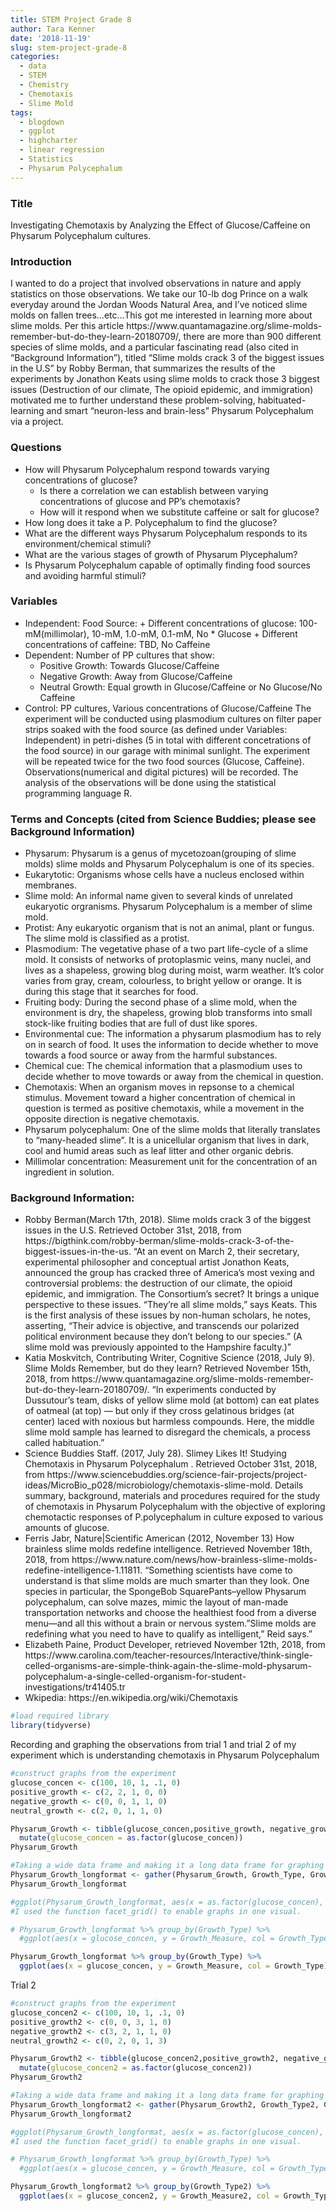 ```yaml
---
title: STEM Project Grade 8
author: Tara Kenner
date: '2018-11-19'
slug: stem-project-grade-8
categories:
  - data
  - STEM
  - Chemistry
  - Chemotaxis
  - Slime Mold
tags:
  - blogdown
  - ggplot
  - highcharter
  - linear regression
  - Statistics
  - Physarum Polycephalum
---
```




### Title

Investigating Chemotaxis by Analyzing the Effect of Glucose/Caffeine on Physarum Polycephalum cultures.

### Introduction

I wanted to do a project that involved observations in nature and apply statistics on those observations. We take our 10-lb dog Prince on a walk everyday around the Jordan Woods Natural Area, and I’ve noticed slime molds on fallen trees…etc…This got me interested in learning more about slime molds. Per this article https://www.quantamagazine.org/slime-molds-remember-but-do-they-learn-20180709/, there are more than 900 different species of slime molds, and a particular fascinating read (also cited in “Background Information”), titled “Slime molds crack 3 of the biggest issues in the U.S” by Robby Berman, that summarizes the results of the experiments by Jonathon Keats using slime molds to crack those 3 biggest issues (Destruction of our climate, The opioid epidemic, and immigration) motivated me to further understand these problem-solving, habituated-learning and smart “neuron-less and brain-less” Physarum Polycephalum via a project.

### Questions

* How will Physarum Polycephalum respond towards varying concentrations of glucose?
     + Is there a correlation we can establish between varying concentrations of glucose and PP’s chemotaxis?
     + How will it respond when we substitute caffeine or salt for glucose?
* How long does it take a P. Polycephalum to find the glucose?
*	What are the different ways Physarum Polycephalum responds to its environment/chemical stimuli?
*	What are the various stages of growth of Physarum Plycephalum?
*	Is Physarum Polycephalum capable of optimally finding food sources and avoiding harmful stimuli?

### Variables

* Independent: Food Source:
      +	Different concentrations of glucose: 100-mM(millimolar), 10-mM, 1.0-mM, 0.1-mM, No * Glucose
      +	Different concentrations of caffeine: TBD, No Caffeine
*	Dependent: Number of PP cultures that show:
      +	Positive Growth: Towards Glucose/Caffeine
      +	Negative Growth: Away from Glucose/Caffeine
      +	Neutral Growth: Equal growth in Glucose/Caffeine or No Glucose/No Caffeine
*	Control: PP cultures, Various concentrations of Glucose/Caffeine
The experiment will be conducted using plasmodium cultures on filter paper strips soaked with the food source (as defined under Variables: Independent) in petri-dishes (5 in total with different concetrations of the food source) in our garage with minimal sunlight. The experiment will be repeated twice for the two food sources (Glucose, Caffeine). Observations(numerical and digital pictures) will be recorded. The analysis of the observations will be done using the statistical programming language R.


### Terms and Concepts (cited from Science Buddies; please see Background Information)
*	Physarum: Physarum is a genus of mycetozoan(grouping of slime molds) slime molds and Physarum Polycephalum is one of its species.
*	Eukarytotic: Organisms whose cells have a nucleus enclosed within membranes.
*	Slime mold: An informal name given to several kinds of unrelated eukaryotic orgranisms. Physarum Polycephalum is a member of slime mold.
*	Protist: Any eukaryotic organism that is not an animal, plant or fungus. The slime mold is classified as a protist.
*	Plasmodium: The vegetative phase of a two part life-cycle of a slime mold. It consists of networks of protoplasmic veins, many nuclei, and lives as a shapeless, growing blog during moist, warm weather. It’s color varies from gray, cream, colourless, to bright yellow or orange. It is during this stage that it searches for food.
*	Fruiting body: During the second phase of a slime mold, when the environment is dry, the shapeless, growing blob transforms into small stock-like fruiting bodies that are full of dust like spores.
*	Environmental cue: The information a physarum plasmodium has to rely on in search of food. It uses the information to decide whether to move towards a food source or away from the harmful substances.
*	Chemical cue: The chemical information that a plasmodium uses to decide whether to move towards or away from the chemical in question.
*	Chemotaxis: When an organism moves in repsonse to a chemical stimulus. Movement toward a higher concentration of chemical in question is termed as positive chemotaxis, while a movement in the opposite direction is negative chemotaxis.
*	Physarum polycephalum: One of the slime molds that literally translates to “many-headed slime”. It is a unicellular organism that lives in dark, cool and humid areas such as leaf litter and other organic debris.
*	Millimolar concentration: Measurement unit for the concentration of an ingredient in solution.

### Background Information:
*	Robby Berman(March 17th, 2018). Slime molds crack 3 of the biggest issues in the U.S. Retrieved October 31st, 2018, from https://bigthink.com/robby-berman/slime-molds-crack-3-of-the-biggest-issues-in-the-us. “At an event on March 2, their secretary, experimental philosopher and conceptual artist Jonathon Keats, announced the group has cracked three of America’s most vexing and controversial problems: the destruction of our climate, the opioid epidemic, and immigration. The Consortium’s secret? It brings a unique perspective to these issues. “They’re all slime molds,” says Keats. This is the first analysis of these issues by non-human scholars, he notes, asserting, “Their advice is objective, and transcends our polarized political environment because they don’t belong to our species.” (A slime mold was previously appointed to the Hampshire faculty.)"
*	Katia Moskvitch, Contributing Writer, Cognitive Science (2018, July 9). Slime Molds Remember, but do they learn? Retrieved November 15th, 2018, from https://www.quantamagazine.org/slime-molds-remember-but-do-they-learn-20180709/. “In experiments conducted by Dussutour’s team, disks of yellow slime mold (at bottom) can eat plates of oatmeal (at top) — but only if they cross gelatinous bridges (at center) laced with noxious but harmless compounds. Here, the middle slime mold sample has learned to disregard the chemicals, a process called habituation.”
*	Science Buddies Staff. (2017, July 28). Slimey Likes It! Studying Chemotaxis in Physarum Polycephalum . Retrieved October 31st, 2018, from https://www.sciencebuddies.org/science-fair-projects/project-ideas/MicroBio_p028/microbiology/chemotaxis-slime-mold. Details summary, background, materials and procedures required for the study of chemotaxis in Physarum Polycephalum with the objective of exploring chemotactic responses of P.polycephalum in culture exposed to various amounts of glucose.
*	Ferris Jabr, Nature|Scientific American (2012, November 13) How brainless slime molds redefine intelligence. Retrieved November 18th, 2018, from https://www.nature.com/news/how-brainless-slime-molds-redefine-intelligence-1.11811. “Something scientists have come to understand is that slime molds are much smarter than they look. One species in particular, the SpongeBob SquarePants–yellow Physarum polycephalum, can solve mazes, mimic the layout of man-made transportation networks and choose the healthiest food from a diverse menu—and all this without a brain or nervous system.”Slime molds are redefining what you need to have to qualify as intelligent," Reid says.”
*	Elizabeth Paine, Product Developer, retrieved November 12th, 2018, from https://www.carolina.com/teacher-resources/Interactive/think-single-celled-organisms-are-simple-think-again-the-slime-mold-physarum-polycephalum-a-single-celled-organism-for-student-investigations/tr41405.tr
*	Wkipedia: https://en.wikipedia.org/wiki/Chemotaxis

```r
#load required library
library(tidyverse)

```

Recording and graphing the observations from trial 1 and trial 2 of my experiment which is understanding chemotaxis in Physarum Polycephalum
```r
#construct graphs from the experiment
glucose_concen <- c(100, 10, 1, .1, 0)
positive_growth <- c(2, 2, 1, 0, 0)
negative_growth <- c(0, 0, 1, 1, 0)
neutral_growth <- c(2, 0, 1, 1, 0)

Physarum_Growth <- tibble(glucose_concen,positive_growth, negative_growth, neutral_growth) %>% 
  mutate(glucose_concen = as.factor(glucose_concen))
Physarum_Growth

#Taking a wide data frame and making it a long data frame for graphing purposes by using the function gather() 
Physarum_Growth_longformat <- gather(Physarum_Growth, Growth_Type, Growth_Measure, positive_growth:neutral_growth)
Physarum_Growth_longformat

```



```r
#ggplot(Physarum_Growth_longformat, aes(x = as.factor(glucose_concen), y = Growth_Measure)) + geom_point()
#I used the function facet_grid() to enable graphs in one visual.

# Physarum_Growth_longformat %>% group_by(Growth_Type) %>% 
  #ggplot(aes(x = glucose_concen, y = Growth_Measure, col = Growth_Type)) + geom_point() + facet_grid(.~Growth_Type)

Physarum_Growth_longformat %>% group_by(Growth_Type) %>% 
  ggplot(aes(x = glucose_concen, y = Growth_Measure, col = Growth_Type)) + geom_point() + facet_grid(Growth_Type ~.)

```


Trial 2
```r
#construct graphs from the experiment
glucose_concen2 <- c(100, 10, 1, .1, 0)
positive_growth2 <- c(0, 0, 3, 1, 0)
negative_growth2 <- c(3, 2, 1, 1, 0)
neutral_growth2 <- c(0, 2, 0, 1, 3)

Physarum_Growth2 <- tibble(glucose_concen2,positive_growth2, negative_growth2, neutral_growth2) %>% 
  mutate(glucose_concen2 = as.factor(glucose_concen2))
Physarum_Growth2

#Taking a wide data frame and making it a long data frame for graphing purposes by using the function gather() 
Physarum_Growth_longformat2 <- gather(Physarum_Growth2, Growth_Type2, Growth_Measure2, positive_growth2:neutral_growth2)
Physarum_Growth_longformat2

```



```r
#ggplot(Physarum_Growth_longformat, aes(x = as.factor(glucose_concen), y = Growth_Measure)) + geom_point()
#I used the function facet_grid() to enable graphs in one visual.

# Physarum_Growth_longformat %>% group_by(Growth_Type) %>% 
  #ggplot(aes(x = glucose_concen, y = Growth_Measure, col = Growth_Type)) + geom_point() + facet_grid(.~Growth_Type)

Physarum_Growth_longformat2 %>% group_by(Growth_Type2) %>% 
  ggplot(aes(x = glucose_concen2, y = Growth_Measure2, col = Growth_Type2)) + geom_point() + facet_grid(Growth_Type2 ~.)

```






